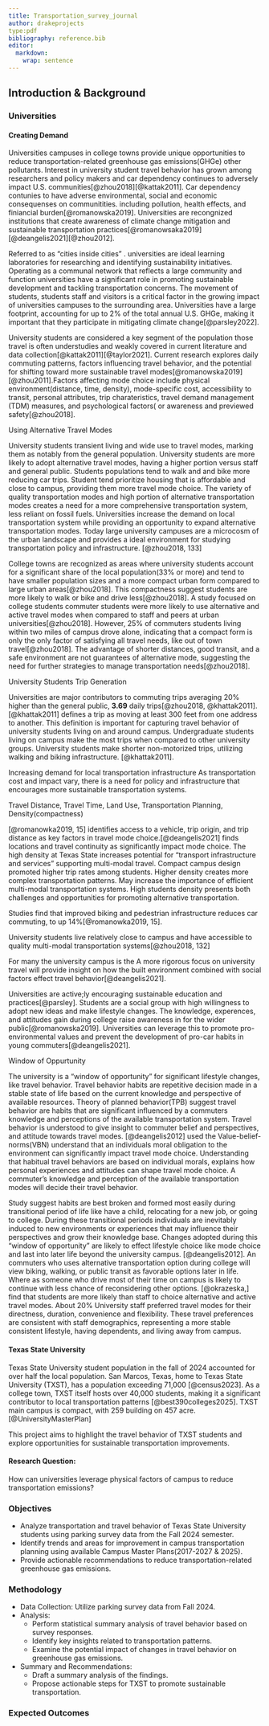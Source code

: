 ```yaml
---
title: Transportation_survey_journal
author: drakeprojects
type:pdf
bibliography: reference.bib
editor: 
  markdown: 
    wrap: sentence
---
```


## Introduction & Background

### Universities

#### Creating Demand

Universities campuses in college towns provide unique opportunities to reduce transportation-related greenhouse gas emissions(GHGe) other pollutants. Interest in university student travel behavior has grown among researchers and policy makers and car dependency continues to adversely impact U.S. communities[@zhou2018][@kattak2011]. Car dependency contunies to have adverse environmental, social and economic consequenses on communitities. including pollution, health effects, and finiancial burden[@romanowska2019]. Universities are recongnized institutions that create awareness of climate change mitigation and sustainable transportation practices[@romanowsaka2019][@deangelis2021][@zhou2012].

Referred to as "cities inside cities" . universities are ideal learning laboratories for researching and identifying sustainability initiatives. Operating as a communal network that reflects a large community and function universities have a significant role in promoting sustainable development and tackling transportation concerns. The movement of students, students staff and visitors is a critical factor in the growing impact of universities campuses to the surrounding area. Universities have a large footprint, accounting for up to 2% of the total annual U.S. GHGe, making it important that they participate in mitigating climate change[@parsley2022].

University students are considered a key segment of the population those travel is often understudies and weakly covered in current literature and data collection[@kattak2011][@taylor2021]. Current research explores daily commuting patterns, factors influencing travel behavior, and the potential for shifting toward more sustainable travel modes[@romanowska2019][@zhou2011].Factors affecting mode choice include physical environment(distance, time, density), mode-specific cost, accessibility to transit, personal attributes, trip charateristics, travel demand management (TDM) measures, and psychological factors( or awareness and previewed safety[@zhou2018].

Using Alternative Travel Modes

University students transient living and wide use to travel modes, marking them as notably from the general population. University students are more likely to adopt alternative travel modes, having a higher portion versus staff and general public. Students populations tend to walk and and bike more reducing car trips. Student tend prioritize housing that is affordable and close to campus, providing them more travel mode choice. The variety of quality transportation modes and high portion of alternative transportation modes creates a need for a more comprehensive transportation system, less reliant on fossil fuels. Universities increase the demand on local transportation system while providing an opportunity to expand alternative transportation modes. Today large university campuses are a microcosm of the urban landscape and provides a ideal environment for studying transportation policy and infrastructure. [@zhou2018, 133]

College towns are recognized as areas where university students account for a significant share of the local population(33% or more) and tend to have smaller population sizes and a more compact urban form compared to large urban areas[@zhou2018]. This compactness suggest students are more likely to walk or bike and drive less[@zhou2018]. A study focused on college students commuter students were more likely to use alternative and active travel modes when compared to staff and peers at urban universities[@zhou2018]. However, 25% of commuters students living within two miles of campus drove alone, indicating that a compact form is only the only factor of satisfying all travel needs, like out of town travel[@zhou2018]. The advantage of shorter distances, good transit, and a safe environment are not guarantees of alternative mode, suggesting the need for further strategies to manage transportation needs[@zhou2018].

University Students Trip Generation

Universities are major contributors to commuting trips averaging 20% higher than the general public, **3.69** daily trips[@zhou2018, @khattak2011]. [@khattak2011] defines a trip as moving at least 300 feet from one address to another. This definition is important for capturing travel behavior of university students living on and around campus. Undergraduate students living on campus make the most trips when compared to other university groups. University students make shorter non-motorized trips, utilizing walking and biking infrastructure. [@khattak2011].

Increasing demand for local transportation infrastructure As transportation cost and impact vary, there is a need for policy and infrastructure that encourages more sustainable transportation systems.

Travel Distance, Travel Time, Land Use, Transportation Planning, Density(compactness)

[@romanowka2019, 15] identifies access to a vehicle, trip origin, and trip distance as key factors in travel mode choice.[@deangelis2021] finds locations and travel continuity as significantly impact mode choice. The high density at Texas State increases potential for "transport infrastructure and services" supporting multi-modal travel. Compact campus design promoted higher trip rates among students. Higher density creates more complex transportation patterns. May increase the importance of efficient multi-modal transportation systems. High students density presents both challenges and opportunities for promoting alternative transportation.

Studies find that improved biking and pedestrian infrastructure reduces car commuting, to up 14%[@romanowka2019, 15].

University students live relatively close to campus and have accessible to quality multi-modal transportation systems[@zhou2018, 132]

For many the university campus is the A more rigorous focus on university travel will provide insight on how the built environment combined with social factors effect travel behavior[@deangelis2021].

Universities are active;ly encouraging sustainable education and practices[@parsley]. Students are a social group with high willingness to adopt new ideas and make lifestyle changes. The knowledge, experences, and attitudes gain during college raise awareness in for the wider public[@romanowska2019]. Universities can leverage this to promote pro-environmental values and prevent the development of pro-car habits in young commuters[@deangelis2021].

Window of Oppurtunity

The university is a "window of opportunity" for significant lifestyle changes, like travel behavior. Travel behavior habits are repetitive decision made in a stable state of life based on the current knowledge and perspective of available resources. Theory of planned behavior(TPB) suggest travel behavior are habits that are significant influenced by a commuters knowledge and perceptions of the available transportation system. Travel behavior is understood to give insight to commuter belief and perspectives, and attitude towards travel modes. [@deangelis2012] used the Value-belief-norms(VBN) understand that an individuals moral obligation to the environment can significantly impact travel mode choice. Understanding that habitual travel behaviors are based on individual morals, explains how personal experiences and attitudes can shape travel mode choice. A commuter's knowledge and perception of the available transportation modes will decide their travel behavior.

Study suggest habits are best broken and formed most easily during transitional period of life like have a child, relocating for a new job, or going to college. During these transitional periods individuals are inevitably induced to new environments or experiences that may influence their perspectives and grow their knowledge base. Changes adopted during this "window of opportunity" are likely to effect lifestyle choice like mode choice and last into later life beyond the university campus. [@deangelis2012]. An commuters who uses alternative transportation option during college will view biking, walking, or public transit as favorable options later in life. Where as someone who drive most of their time on campus is likely to continue with less chance of reconsidering other options. [@okrazeska,] find that students are more likely than staff to choice alternative and active travel modes. About 20% University staff preferred travel modes for their directness, duration, convenience and flexibility. These travel preferences are consistent with staff demographics, representing a more stable consistent lifestyle, having dependents, and living away from campus.

#### Texas State University

Texas State University student population in the fall of 2024 accounted for over half the local population. San Marcos, Texas, home to Texas State University (TXST), has a population exceeding 71,000 [@census2023]. As a college town, TXST itself hosts over 40,000 students, making it a significant contributor to local transportation patterns [@best390colleges2025]. TXST main campus is compact, with 259 building on 457 acre.[@UniversityMasterPlan]

This project aims to highlight the travel behavior of TXST students and explore opportunities for sustainable transportation improvements.

#### Research Question:

How can universities leverage physical factors of campus to reduce transportation emissions?

### Objectives

-   Analyze transportation and travel behavior of Texas State University students using parking survey data from the Fall 2024 semester.
-   Identify trends and areas for improvement in campus transportation planning using available Campus Master Plans(2017-2027 & 2025).
-   Provide actionable recommendations to reduce transportation-related greenhouse gas emissions.

### Methodology

-   Data Collection: Utilize parking survey data from Fall 2024.
-   Analysis:
    -   Perform statistical summary analysis of travel behavior based on survey responses.
    -   Identify key insights related to transportation patterns.
    -   Examine the potential impact of changes in travel behavior on greenhouse gas emissions.
-   Summary and Recommendations:
    -   Draft a summary analysis of the findings.
    -   Propose actionable steps for TXST to promote sustainable transportation.

### Expected Outcomes
